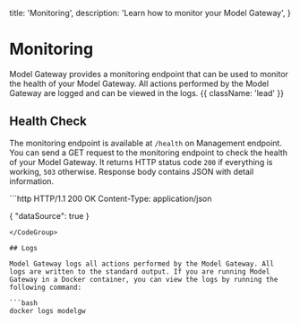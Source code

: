   title: 'Monitoring',
  description:
    'Learn how to monitor your Model Gateway',
}

# Monitoring

Model Gateway provides a monitoring endpoint that can be used to monitor the health of your Model Gateway. All actions performed by the Model Gateway are logged and can be viewed in the logs. {{ className: 'lead' }}

## Health Check

The monitoring endpoint is available at `/health` on Management endpoint. You can send a GET request to the monitoring endpoint to check the health of your Model Gateway. It returns HTTP status code `200` if everything is working, `503` otherwise. Response body contains JSON with detail information.


<CodeGroup title="Response" tag="GET" label="http://modelgw:4000/health">
```http
HTTP/1.1 200 OK
Content-Type: application/json

{
    "dataSource": true
}
```
</CodeGroup>

## Logs

Model Gateway logs all actions performed by the Model Gateway. All logs are written to the standard output. If you are running Model Gateway in a Docker container, you can view the logs by running the following command:

```bash
docker logs modelgw
```
